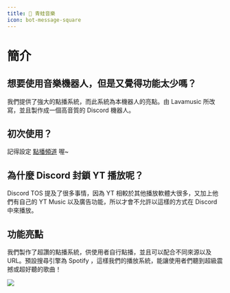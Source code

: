 ```yaml
---
title: 🐸 青蛙音樂
icon: bot-message-square
---
```

# 簡介

## 想要使用音樂機器人，但是又覺得功能太少嗎？
我們提供了強大的點播系統，而此系統為本機器人的亮點。由 Lavamusic 所改寫，並且製作成一個高音質的 Discord 機器人。

## 初次使用？
記得設定 [點播頻道](/docs/frogmusic/quicksetup/setup) 喔~

## 為什麼 Discord 封鎖 YT 播放呢？
Discord TOS 提及了很多事情，因為 YT 相較於其他播放軟體大很多，又加上他們有自己的 YT Music 以及廣告功能，所以才會不允許以這樣的方式在 Discord 中來播放。

## 功能亮點
我們製作了超讚的點播系統，供使用者自行點播，並且可以配合不同來源以及 URL。預設搜尋引擎為 Spotify ，這樣我們的播放系統，能讓使用者們聽到超級震撼或超好聽的歌曲！

![](/docs/frogmusic/use.png)